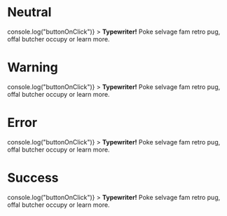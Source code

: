 
<Meta title="Alerts/Banner" component={Banner} />

# Neutral

<Canvas>
	<Story name="Neutral">
		<Banner
			variant="neutral"
			icon="warning"
			buttonText="Complete Setup"
			buttonOnClick={() => console.log("buttonOnClick")}
		>
			<strong>Typewriter!</strong> Poke selvage fam retro pug, offal
			butcher occupy or <a>learn more</a>.
		</Banner>
	</Story>
</Canvas>

# Warning

<Canvas>
	<Story name="Warning">
		<Banner
			variant="warning"
			icon="warning"
			buttonText="Fix It"
			buttonOnClick={() => console.log("buttonOnClick")}
		>
			<strong>Typewriter!</strong> Poke selvage fam retro pug, offal
			butcher occupy or <a>learn more</a>.
		</Banner>
	</Story>
</Canvas>

# Error

<Canvas>
	<Story name="Error">
		<Banner
			variant="error"
			icon="warning"
			buttonText="Retry"
			buttonOnClick={() => console.log("buttonOnClick")}
		>
			<strong>Typewriter!</strong> Poke selvage fam retro pug, offal
			butcher occupy or <a>learn more</a>.
		</Banner>
	</Story>
</Canvas>

# Success

<Canvas>
	<Story name="Success">
		<Banner
			variant="success"
			icon="warning"
			buttonText="Okay"
			buttonOnClick={() => console.log("buttonOnClick")}
		>
			<strong>Typewriter!</strong> Poke selvage fam retro pug, offal
			butcher occupy or <a>learn more</a>.
		</Banner>
	</Story>
</Canvas>
